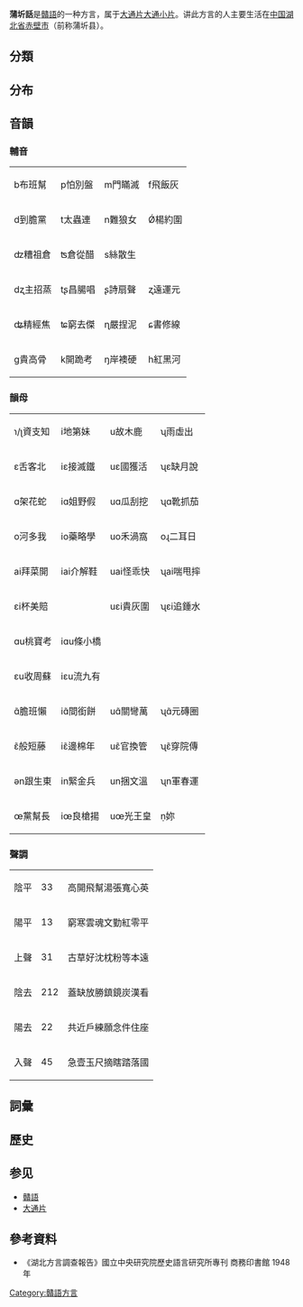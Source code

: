 '''蒲圻話'''是[[贛語|贛語]]的一种方言，属于[[大通片|大通片]][[大通小片|大通小片]]。讲此方言的人主要生活在[[中国|中国]][[湖北省|湖北省]][[赤壁市|赤壁市]]（前称蒲圻县）。

==分類==

==分布==

==音韻==
===輔音===
{| class="wikitable" border="1" style="font-family: Charis SIL, Lucida Sans Unicode,PMingLiU"
|-
|b布班幫||p怕別盤||m門瞞滅||f飛飯灰
|-
|d到膽黨||t太蟲連||n難狼女||Ǿ楊約圍
|-
|ʣ糟祖倉||ʦ倉從醋||s絲散生||
|-
|dʐ主招蒸||tʂ昌腸唱||ʂ詩扇聲||ʐ遠運元
|-
|ʥ精經焦||ʨ窮去傑||ɳ嚴捏泥||ɕ書修線
|-
|ɡ貴高骨||k開跪考||ŋ岸襖硬||h紅黑河
|}

===韻母===
{| class="wikitable" border="1" style="font-family: Charis SIL, Lucida Sans Unicode,PMingLiU"
|-
|ɿ/ʅ資支知||i地第妹||u故木鹿||ʯ雨虛出 
|-
|ɛ舌客北||iɛ接滅鐵||uɛ國獲活||ʯɛ缺月說
|-
|ɑ架花蛇||iɑ姐野假||uɑ瓜刮挖||ʯɑ靴抓茄
|-
|o河多我||io藥略學|| uo禾渦窩||oɻ二耳日
|-
|ai拜菜開||iai介解鞋||uai怪乖快||ʯai喘甩摔
|-
|ɛi杯美賠||||uɛi貴灰圍||ʯɛi追錘水
|-
|ɑu桃寶考||iɑu條小橋||||
|-
|ɛu收周蘇||iɛu流九有|||| 
|-
|ɑ̃膽班懶||iɑ̃間銜餅||uɑ̃關彎萬||ʯɑ̃元磚圈 
|-
|ɛ̃般短藤||iɛ̃邊棉年||uɛ̃官換管||ʯɛ̃穿院傳 
|-
|ən跟生東||in緊金兵||un捆文溫||ʯn軍春運
|-
|œ̃黨幫長||iœ̃良槍揚||uœ̃光王皇||ṇ妳
|}
===聲調===
{| class="wikitable"
|-
|陰平||33||高開飛幫湯張寬心英
|-
|陽平||13||窮寒雲魂文勤紅零平
|-
|上聲||31||古草好沈枕粉等本遠
|-
|陰去||212||蓋缺放勝鎮鏡炭漢看
|-
|陽去||22||共近戶練願念件住座
|-
|入聲||45||急壹玉尺摘瞎踏落國 
|}

==詞彙==

==歷史==

==参见==
*[[贛語|贛語]]
*[[大通片|大通片]]

==參考資料==
*《湖北方言調查報告》國立中央研究院歷史語言研究所專刊 商務印書館 1948年
{{贛語}}
[[Category:贛語方言|Category:贛語方言]]